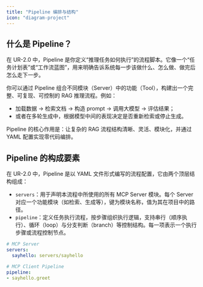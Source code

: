 ```yaml
---
title: "Pipeline 编排与结构"
icon: "diagram-project"
---
```


## 什么是 Pipeline？

在 UR-2.0 中，Pipeline 是你定义“推理任务如何执行”的流程脚本。它像一个“任务计划表”或“工作流蓝图”，用来明确告诉系统每一步该做什么、怎么做、做完后怎么走下一步。

你可以通过 Pipeline 组合不同模块（Server）中的功能（Tool），构建出一个完整、可复现、可控制的 RAG 推理流程。例如：

- 加载数据 → 检索文档 → 构造 prompt → 调用大模型 → 评估结果；
- 或者在多轮生成中，根据模型中间的表现决定是否重新检索或停止生成。

Pipeline 的核心作用是：让复杂的 RAG 流程结构清晰、灵活、模块化，并通过 YAML 配置实现零代码编排。

## Pipeline 的构成要素

在 UR-2.0 中，Pipeline 是以 YAML 文件形式编写的流程配置，它由两个顶层结构组成：

- `servers`：用于声明本流程中所使用的所有 MCP Server 模块。每个 Server 对应一个功能模块（如检索、生成等），键为模块名称，值为其在项目中的路径。
- `pipeline`：定义任务执行流程，按步骤组织执行逻辑，支持串行（顺序执行）、循环（loop）与分支判断（branch）等控制结构。每一项表示一个执行步骤或流程控制节点。

```yaml examples/sayhello.yaml icon="/images/yaml.svg"
# MCP Server
servers:
  sayhello: servers/sayhello

# MCP Client Pipeline
pipeline:
- sayhello.greet
```